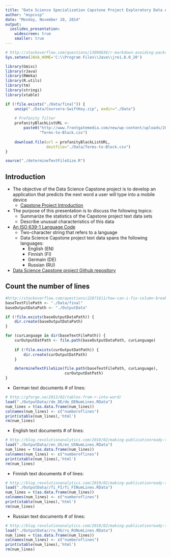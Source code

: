 ```yaml
---
title: "Data Science Specialization Capstone Project Exploratory Data Analysis"
author: "mspcvsp"
date: "Monday, November 10, 2014"
output:
  ioslides_presentation:
    widescreen: true
    smaller: true
---  
```


```r
# http://stackoverflow.com/questions/13090838/r-markdown-avoiding-package-loading-messages
Sys.setenv(JAVA_HOME='C:\\Program Files\\Java\\jre1.8.0_20')

library(Gmisc)
library(rJava)
library(RWeka)
library(R.utils)
library(tm)
library(stringi)
library(xtable)

if (!file.exists("./Data/final")) {
    unzip("./Data/Coursera-SwiftKey.zip", exdir="./Data")   
    
    # Profanity filter
    profanityBlackListURL <-
        paste0("http://www.frontgatemedia.com/new/wp-content/uploads/2014/03/",
               "Terms-to-Block.csv")
    
    download.file(url = profanityBlackListURL,
                  destfile="./Data/Terms-to-Block.csv")
}

source("./determineTextFileSize.R")
```

## Introduction

- The objective of the Data Science Capstone project is to develop an application that
predicts the next word a user will type into a mobile device
    - [Capstone Project Introduction](http://simplystatistics.org/2014/08/19/swiftkey-and-johns-hopkins-partner-for-data-science-specialization-capstone/)  
-  The purpose of this presentation is to discuss the following topics:
    - Summarize the statistics of the Capstone project text data sets
    - Describe unusual characteristics of this data  
- [An ISO 639-1 Language Code](http://www.w3schools.com/tags/ref_language_codes.asp)
    - Two-character string that refers to a language
    - Data Science Capstone project text data spans the following languages:  
        - English (EN)  
        - Finnish (FI)  
        - Germain (DE)  
        - Russian (RU)  
- [Data Science Capstone project Github repository](https://github.com/datasciencespm/DataScienceCapstone/tree/master)  

## Count the number of lines {.columns-2}
```r
#http://stackoverflow.com/questions/22871611/how-can-i-fix-column-breaks-in-an-rmarkdown-ioslides-presentation
baseTextFilePath <- "./Data/final"
baseOutputDataPath <- "./OutputData"

if (!file.exists(baseOutputDataPath)) {
    dir.create(baseOutputDataPath)
}

for (curLanguage in dir(baseTextFilePath)) {
    curOutputDatPath <- file.path(baseOutputDataPath, curLanguage)
    
    if (!file.exists(curOutputDatPath)) {
        dir.create(curOutputDatPath)
    }

    determineTextFileSize(file.path(baseTextFilePath, curLanguage),
                          curOutputDatPath)
}
```

- German text documents # of lines:  
```r
# http://gforge.se/2013/02/tables-from-r-into-word/
load("./OutputData//de_DE/de_DENumLines.RData")
num_lines = t(as.data.frame(num_lines))
colnames(num_lines) <- c("numberoflines")
print(xtable(num_lines),'html')
rm(num_lines)
```
  
- English text documents # of lines:  
```r
# http://blog.revolutionanalytics.com/2010/02/making-publicationready-tables-with-xtable.html
load("./OutputData//en_US/en_USNumLines.RData")
num_lines = t(as.data.frame(num_lines))
colnames(num_lines) <- c("numberoflines")
print(xtable(num_lines),'html')
rm(num_lines)
```
    
- Finnish text documents # of lines:
```r
# http://blog.revolutionanalytics.com/2010/02/making-publicationready-tables-with-xtable.html
load("./OutputData//fi_FI/fi_FINumLines.RData")
num_lines = t(as.data.frame(num_lines))
colnames(num_lines) <- c("numberoflines")
print(xtable(num_lines),'html')
rm(num_lines)
```
  
- Russian text documents # of lines:
```r
# http://blog.revolutionanalytics.com/2010/02/making-publicationready-tables-with-xtable.html
load("./OutputData//ru_RU/ru_RUNumLines.RData")
num_lines = t(as.data.frame(num_lines))
colnames(num_lines) <- c("numberoflines")
print(xtable(num_lines),'html')
rm(num_lines)
```
